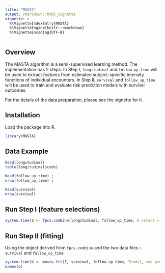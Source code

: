 ```yaml
---
title: "MASTA"
output: rmarkdown::html_vignette
vignette: >
  %\VignetteIndexEntry{MASTA}
  %\VignetteEngine{knitr::rmarkdown}
  %\VignetteEncoding{UTF-8}
---
```


## Overview

The MASTA algorithm is a semi-supervised learning method.
The implementation has 2 steps. 
In Step I, `longitudinal` and `follow_up_time` will be used to extract features from estimated subject-specific intensity functions of individual encounters. 
In Step II, `survival` and `follow_up_time` will be used to train and evaluate risk prediction models with survival outcomes.

For the details of the data preparation, please see the vignette for it. 

## Installation

Load the package into R.

```r
library(MASTA)
```

## Data Example

```r
head(longitudinal)
table(longitudinal$code)

head(follow_up_time) ; 
nrow(follow_up_time) ;

head(survival)
nrow(survival)
```

## Run Step I (feature selections)
```r
system.time(Z <- fpca.combine(longitudinal, follow_up_time, K.select = "PropVar"))
```

## Run Step II (fitting)
Using the object derived from `fpca.combine` and the two data files -- `survival` and `follow_up_time`
```r
system.time(b <- masta.fit(Z, survival, follow_up_time, Tend=1, cov_group = NULL, thresh = 0.7, PCAthresh = 0.9, seed = 100))
names(b)
```

